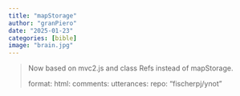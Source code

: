 ```yaml
---
title: "mapStorage"
author: "granPiero" 
date: "2025-01-23"
categories: [bible]
image: "brain.jpg"
---
```


> Now based on mvc2.js and class Refs instead of mapStorage.
>
> format: html: comments: utterances: repo: "fischerpj/ynot"

::: {#mainAnchor}
:::

<script src="mvc2.js"></script>
